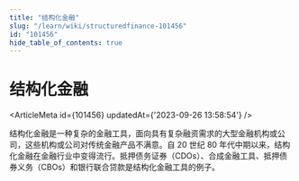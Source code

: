 ```yaml
---
title: "结构化金融"
slug: "/learn/wiki/structuredfinance-101456"
id: "101456"
hide_table_of_contents: true
---
```



# 结构化金融

<ArticleMeta id={101456} updatedAt={'2023-09-26 13:58:54'} />
<div className='border-solid border-b border-t-0 my-4 border-[var(--ifm-color-gray-300)]' />

结构化金融是一种复杂的金融工具，面向具有复杂融资需求的大型金融机构或公司，这些机构或公司对传统金融产品不满意。自 20 世纪 80 年代中期以来，结构化金融在金融行业中变得流行。抵押债务证券（CDOs）、合成金融工具、抵押债券义务（CBOs）和银行联合贷款是结构化金融工具的例子。
